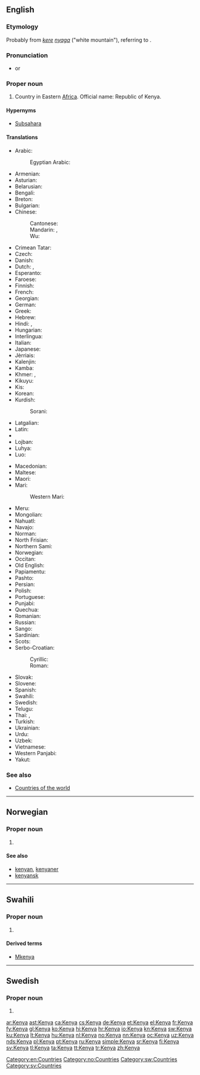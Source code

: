 ==English==
{{wikipedia}}

===Etymology===
Probably from {{etyl|ki|en}} ''[[kere]] [[nyaga]]'' ("white mountain"), referring to {{w|Mount Kenya}}.

===Pronunciation===
* {{IPA|/ˈkɛnjə/|lang=en}} or {{IPA|/ˈkiːnjə/|lang=en}}

===Proper noun===
{{en-proper noun}}

# Country in Eastern [[Africa]]. Official name: Republic of Kenya.

====Hypernyms====
*[[Subsahara]]

====Translations====
{{trans-top|country in Eastern Africa}}
* Arabic: {{t|ar|كينيا|f|tr=kiinya}}
*: Egyptian Arabic: {{t|arz|كينيا|sc=Arab}}
* Armenian: {{t|hy|Քենիա|tr=K'enia}}
* Asturian: {{t|ast|Keña|f}}
* Belarusian: {{t|be|Кенія|f|tr=Kénija}}
* Bengali: {{t|bn|কেনিয়া|sc=Beng|tr=kēniẏā}}
* Breton: {{t|br|Kenya}}
* Bulgarian: {{t|bg|Кения|f|tr=Kénija}}
* Chinese:
*: Cantonese: {{t|yue|肯雅|sc=Hani}}
*: Mandarin: {{t|cmn|肯尼亞|sc=Hani}}, {{t+|cmn|肯尼亚|tr=Kěnníyà|sc=Hani}}
*: Wu: {{t|wuu|肯尼亚|sc=Hani}}
* Crimean Tatar: {{t|crh|Keniya}}
* Czech: {{t+|cs|Keňa|f}}
* Danish: {{t|da|Kenya}}
* Dutch: {{t+|nl|Kenia}}, {{t+|nl|Kenya}}
* Esperanto: {{t|eo|Kenjo}}
* Faroese: {{t|fo|Kenja|n}}
* Finnish: {{t+|fi|Kenia}}
* French: {{t+|fr|Kenya}}
* Georgian: {{t|ka|კენია|tr=|sc=Geor}}
* German: {{t+|de|Kenia}}
* Greek: {{t+|el|Κένυα|f|tr=Kénya}}
* Hebrew: {{t|he|קניה|f|tr=kenya}}
* Hindi: {{t+|hi|कीनिया|tr=kīniyā}}, {{t|hi|केन्या|tr=kēn'yā}}
* Hungarian: {{t+|hu|Kenya}}
* Interlingua: {{t|ia|Kenya}}
* Italian: {{t|it|Kenya}}
* Japanese: {{t+|ja|ケニア|tr=Kenia}}
* Jèrriais: {{t|roa-jer|Kenya|m}}
* Kalenjin: {{t|kln|Kenya}}
* Kamba: {{t|kam|Kenya}}
* Khmer: {{t+|km|កេនយ៉ា|tr=keenyaa|sc=Khmr}}, {{t|km|សាធារណរដ្ឋកេនយ៉ា|tr=saa tʰie nɑɑ roat keenyaa|sc=Khmr}}
* Kikuyu: {{t|ki|Kenya}}
* Kis: {{t|kis|Kenya}}
* Korean: {{t+|ko|케냐|tr=Kenya|sc=Hang}}
* Kurdish:
*: Sorani: {{t|ku|کینیا|sc=ku-Arab}}
* Latgalian: {{t|ltg|Keneja}}
* Latin: {{t|la|Kenia}}
* {{trreq|lv}}
* Lojban: {{t|jbo|kenias}}
* Luhya: {{t|luy|Kenya}}
* Luo: {{t|luo|Kenya}}
{{trans-mid}}
* Macedonian: {{t+|mk|Кенија|f|tr=Kénija}}
* Maltese: {{t|mt|Kenja|alt=il-Kenja}}
* Maori: {{t|mi|Kēnia}}
* Mari:
*: Western Mari: {{t|mrj|Кени}}
* Meru: {{t|mer|Kenya}}
* Mongolian: {{t|mn|Кени|tr=Kéni|sc=Cyrl}}
* Nahuatl: {{t|nah|Quenia}}
* Navajo: {{t|nv|Kénya}}
* Norman: {{t|roa-nor|Qùenia|m}}
* North Frisian: {{t|frr|Keenia}}
* Northern Sami: {{t|se|Kenia}}
* Norwegian: {{t+|no|Kenya}}
* Occitan: {{t+|oc|Kenya|m}}
* Old English: {{t|ang|Cenia}}
* Papiamentu: {{t|pap|Kenia}}
* Pashto: {{t|ps|کېنيا|sc=ps-Arab}}
* Persian: {{t|fa|کنیا}}
* Polish: {{t+|pl|Kenia|f}}
* Portuguese: {{t+|pt|Quénia|f}}
* Punjabi: {{t|pa|ਕੀਨੀਆ|tr=kīnīā|sc=Guru}}
* Quechua: {{t|qu|Kinya}}
* Romanian: {{t|ro|Kenya|f}}
* Russian: {{t+|ru|Кения|f|tr=Kénija}}
* Sango: {{t|sg|Kenyäa}}
* Sardinian: {{t|sc|Kènya}}
* Scots: {{t|sco|Kenyae}}
* Serbo-Croatian:
*: Cyrillic: {{t|sh|Кенија|f|sc=Cyrl}}
*: Roman: {{t+|sh|Kenija|f}}
* Slovak: {{t|sk|Keňa|f}}
* Slovene: {{t|sl|Kénija|f}}
* Spanish: {{t+|es|Kenia|f}}
* Swahili: {{t+|sw|Kenya}}
* Swedish: {{t+|sv|Kenya}}
* Telugu: {{t+|te|కెన్యా|tr=kenyā}}
* Thai: {{t+|th|เคนยา|tr=kaynyaa}}, {{t|th|ประเทศเคนยา|tr=pràtâyt kaynyaa}}
* Turkish: {{t+|tr|Kenya}}
* Ukrainian: {{t+|uk|Кенія|f|tr=Kénija}}
* Urdu: {{t|ur|کینیا|tr=kīniyā}}
* Uzbek: {{t+|uz|Keniya}}
* Vietnamese: {{t|vi|Kenya}}
* Western Panjabi: {{t|pnb|کینیا}}
* Yakut: {{t|sah|Кения|sc=Cyrl}}
{{trans-bottom}}

===See also===
* [[Appendix:Countries of the world|Countries of the world]]

[[Category:en:Countries]]

----

==Norwegian==

===Proper noun===
{{head|no|proper noun}}

# {{l|en|Kenya}}

====See also====
* [[kenyan]], [[kenyaner]]
* [[kenyansk]]

[[Category:no:Countries]]

----
==Swahili==
===Proper noun===
{{head|sw|proper noun}}

# {{l/en|Kenya}}

====Derived terms====
* [[Mkenya]]

[[Category:sw:Countries]]
----

==Swedish==
{{wikipedia|lang=sv}}

===Proper noun===
{{head|sv|proper noun|g=n}}

# {{l|en|Kenya}}

[[Category:sv:Countries]]

[[ar:Kenya]]
[[ast:Kenya]]
[[ca:Kenya]]
[[cs:Kenya]]
[[de:Kenya]]
[[et:Kenya]]
[[el:Kenya]]
[[fr:Kenya]]
[[fy:Kenya]]
[[gl:Kenya]]
[[ko:Kenya]]
[[hi:Kenya]]
[[hr:Kenya]]
[[io:Kenya]]
[[kn:Kenya]]
[[sw:Kenya]]
[[ku:Kenya]]
[[lt:Kenya]]
[[hu:Kenya]]
[[nl:Kenya]]
[[no:Kenya]]
[[nn:Kenya]]
[[oc:Kenya]]
[[uz:Kenya]]
[[nds:Kenya]]
[[pl:Kenya]]
[[pt:Kenya]]
[[ru:Kenya]]
[[simple:Kenya]]
[[sr:Kenya]]
[[fi:Kenya]]
[[sv:Kenya]]
[[tl:Kenya]]
[[ta:Kenya]]
[[tt:Kenya]]
[[tr:Kenya]]
[[zh:Kenya]]